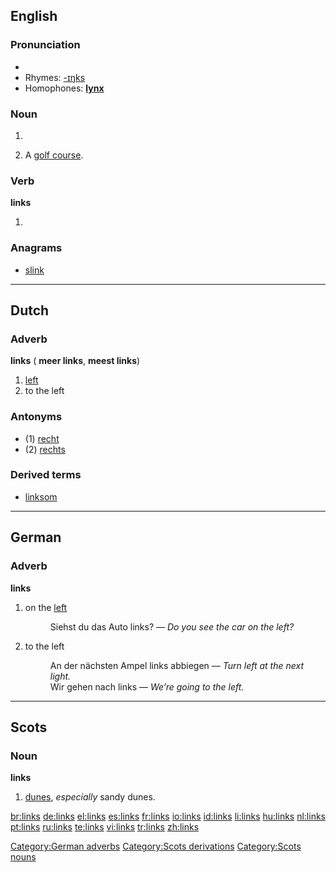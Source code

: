 ==English==

===Pronunciation===
*{{audio|en-us-links.ogg|Audio (US)}}
*Rhymes: [[Rhymes:English:-ɪŋks|-ɪŋks]]
*Homophones: '''[[lynx]]'''

===Noun===
{{en-noun|''[[plural]]''}}

# {{plural of|[[link]]}}
# {{pluralonly}} A [[golf course]].

{{rft|can this word refer to more than one golf course?}}

===Verb===
'''links'''

#{{third-person singular of|[[link]]}}

===Anagrams===
*[[slink]]

----

==Dutch==
===Adverb===
'''links''' ({{compar}} '''meer links''', {{superl}} '''meest links''')

# [[left]]
# to the left

===Antonyms===
* (1) [[recht]]
* (2) [[rechts]]

===Derived terms===
* [[linksom]]

----

==German==
===Adverb===
'''links'''

#on the [[left]]
#:Siehst du das Auto links? &mdash; ''Do you see the car on the left?''
#to the left
#:An der nächsten Ampel links abbiegen &mdash; ''Turn left at the next light.''
#:Wir gehen nach links &mdash; ''We’re going to the left.''

[[Category:German adverbs]]
[[Category:Scots derivations]]

----
==Scots==
===Noun===
'''links'''

#[[dunes]], ''especially'' sandy dunes.

[[Category:Scots nouns]]

[[br:links]]
[[de:links]]
[[el:links]]
[[es:links]]
[[fr:links]]
[[io:links]]
[[id:links]]
[[li:links]]
[[hu:links]]
[[nl:links]]
[[pt:links]]
[[ru:links]]
[[te:links]]
[[vi:links]]
[[tr:links]]
[[zh:links]]